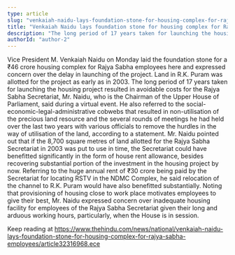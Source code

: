 ```yaml
---
type: article
slug: "venkaiah-naidu-lays-foundation-stone-for-housing-complex-for-rajya-sabha-employees"
title: "Venkaiah Naidu lays foundation stone for housing complex for Rajya Sabha employees"
description: "The long period of 17 years taken for launching the housing project resulted in avoidable costs for the Rajya Sabha Secretariat, Mr. Naidu said"
authorId: "author-2"
---
```


Vice President M. Venkaiah Naidu on Monday laid the foundation stone for a ₹46 crore housing complex for Rajya Sabha employees here and expressed concern over the delay in launching of the project.
 Land in R.K. Puram was allotted for the project as early as in 2003. 
The long period of 17 years taken for launching the housing project resulted in avoidable costs for the Rajya Sabha Secretariat, Mr. Naidu, who is the Chairman of the Upper House of Parliament, said during a virtual event. 
He also referred to the social-economic-legal-administrative cobwebs that resulted in non-utilisation of the precious land resource and the several rounds of meetings he had held over the last two years with various officials to remove the hurdles in the way of utilisation of the land, according to a statement.
Mr. Naidu pointed out that if the 8,700 square metres of land allotted for the Rajya Sabha Secretariat in 2003 was put to use in time, the Secretariat could have benefitted significantly in the form of house rent allowance, besides recovering substantial portion of the investment in the housing project by now.
Referring to the huge annual rent of ₹30 crore being paid by the Secretariat for locating RSTV in the NDMC Complex, he said relocation of the channel to R.K. Puram would have also benefitted substantially.
 Noting that provisioning of housing close to work place motivates employees to give their best, Mr. Naidu expressed concern over inadequate housing facility for employees of the Rajya Sabha Secretariat given their long and arduous working hours, particularly, when the House is in session. 

Keep reading at https://www.thehindu.com/news/national/venkaiah-naidu-lays-foundation-stone-for-housing-complex-for-rajya-sabha-employees/article32316968.ece
